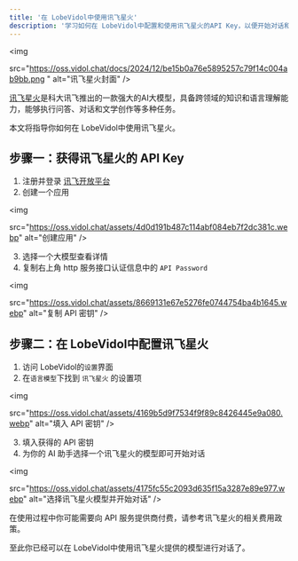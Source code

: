 ```yaml
---
title: '在 LobeVidol中使用讯飞星火'
description: '学习如何在 LobeVidol中配置和使用讯飞星火的API Key，以便开始对话和交互。'
---
```


<img
 
  src="https://oss.vidol.chat/docs/2024/12/be15b0a76e5895257c79f14c004ab9bb.png "
  alt="讯飞星火封面"
/>

[讯飞星火](https://xinghuo.xfyun.cn/)是科大讯飞推出的一款强大的AI大模型，具备跨领域的知识和语言理解能力，能够执行问答、对话和文学创作等多种任务。

本文将指导你如何在 LobeVidol中使用讯飞星火。

## 步骤一：获得讯飞星火的 API Key

1. 注册并登录 [讯飞开放平台](https://console.xfyun.cn/)
2. 创建一个应用

<img
 
  src="https://oss.vidol.chat/assets/4d0d191b487c114abf084eb7f2dc381c.webp"
  alt="创建应用"
/>

3. 选择一个大模型查看详情
4. 复制右上角 http 服务接口认证信息中的 `API Password`

<img
 
  src="https://oss.vidol.chat/assets/8669131e67e5276fe0744754ba4b1645.webp"
  alt="复制 API 密钥"
/>

## 步骤二：在 LobeVidol中配置讯飞星火

1. 访问 LobeVidol的`设置`界面
2. 在`语言模型`下找到 `讯飞星火` 的设置项

<img
 
  src="https://oss.vidol.chat/assets/4169b5d9f7534f9f89c8426445e9a080.webp"
  alt="填入 API 密钥"
/>

3. 填入获得的 API 密钥
4. 为你的 AI 助手选择一个讯飞星火的模型即可开始对话

<img
 
  src="https://oss.vidol.chat/assets/4175fc55c2093d635f15a3287e89e977.webp"
  alt="选择讯飞星火模型并开始对话"
/>

<Warning>在使用过程中你可能需要向 API 服务提供商付费，请参考讯飞星火的相关费用政策。</Warning>

至此你已经可以在 LobeVidol中使用讯飞星火提供的模型进行对话了。
